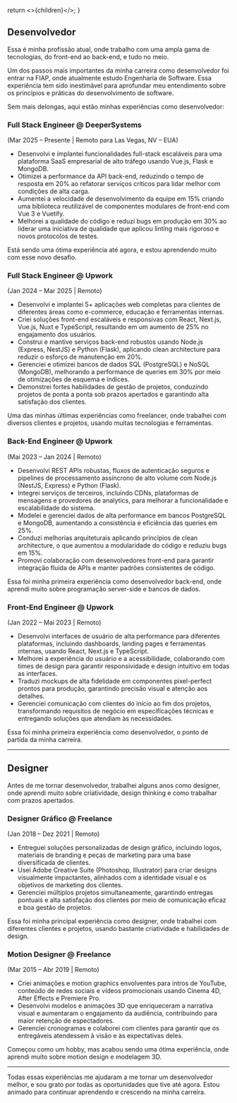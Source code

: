   return <>{children}</>;
}

## Desenvolvedor

Essa é minha profissão atual, onde trabalho com uma ampla gama de tecnologias, do front-end ao back-end, e tudo no meio.

Um dos passos mais importantes da minha carreira como desenvolvedor foi entrar na FIAP, onde atualmente estudo Engenharia de Software. Essa experiência tem sido inestimável para aprofundar meu entendimento sobre os princípios e práticas do desenvolvimento de software.

Sem mais delongas, aqui estão minhas experiências como desenvolvedor:

### Full Stack Engineer @ DeeperSystems

(Mar 2025 – Presente | Remoto para Las Vegas, NV – EUA)

- Desenvolvi e implantei funcionalidades full-stack escaláveis para uma plataforma SaaS empresarial de alto tráfego usando Vue.js, Flask e MongoDB.
- Otimizei a performance da API back-end, reduzindo o tempo de resposta em 20% ao refatorar serviços críticos para lidar melhor com condições de alta carga.
- Aumentei a velocidade de desenvolvimento da equipe em 15% criando uma biblioteca reutilizável de componentes modulares de front-end com Vue 3 e Vuetify.
- Melhorei a qualidade do código e reduzi bugs em produção em 30% ao liderar uma iniciativa de qualidade que aplicou linting mais rigoroso e novos protocolos de testes.

Está sendo uma ótima experiência até agora, e estou aprendendo muito com esse novo desafio.

### Full Stack Engineer @ Upwork

(Jan 2024 – Mar 2025 | Remoto)

- Desenvolvi e implantei 5+ aplicações web completas para clientes de diferentes áreas como e-commerce, educação e ferramentas internas.
- Criei soluções front-end escaláveis e responsivas com React, Next.js, Vue.js, Nuxt e TypeScript, resultando em um aumento de 25% no engajamento dos usuários.
- Construi e mantive serviços back-end robustos usando Node.js (Express, NestJS) e Python (Flask), aplicando clean architecture para reduzir o esforço de manutenção em 20%.
- Gerenciei e otimizei bancos de dados SQL (PostgreSQL) e NoSQL (MongoDB), melhorando a performance de queries em 30% por meio de otimizações de esquema e índices.
- Demonstrei fortes habilidades de gestão de projetos, conduzindo projetos de ponta a ponta sob prazos apertados e garantindo alta satisfação dos clientes.

Uma das minhas últimas experiências como freelancer, onde trabalhei com diversos clientes e projetos, usando muitas tecnologias e ferramentas.

### Back-End Engineer @ Upwork

(Mai 2023 – Jan 2024 | Remoto)

- Desenvolvi REST APIs robustas, fluxos de autenticação seguros e pipelines de processamento assíncrono de alto volume com Node.js (NestJS, Express) e Python (Flask).
- Integrei serviços de terceiros, incluindo CDNs, plataformas de mensagens e provedores de analytics, para melhorar a funcionalidade e escalabilidade do sistema.
- Modelei e gerenciei dados de alta performance em bancos PostgreSQL e MongoDB, aumentando a consistência e eficiência das queries em 25%.
- Conduzi melhorias arquiteturais aplicando princípios de clean architecture, o que aumentou a modularidade do código e reduziu bugs em 15%.
- Promovi colaboração com desenvolvedores front-end para garantir integração fluida de APIs e manter padrões consistentes de código.

Essa foi minha primeira experiência como desenvolvedor back-end, onde aprendi muito sobre programação server-side e bancos de dados.

### Front-End Engineer @ Upwork

(Jan 2022 – Mai 2023 | Remoto)

- Desenvolvi interfaces de usuário de alta performance para diferentes plataformas, incluindo dashboards, landing pages e ferramentas internas, usando React, Next.js e TypeScript.
- Melhorei a experiência do usuário e a acessibilidade, colaborando com times de design para garantir responsividade e design intuitivo em todas as interfaces.
- Traduzi mockups de alta fidelidade em componentes pixel-perfect prontos para produção, garantindo precisão visual e atenção aos detalhes.
- Gerenciei comunicação com clientes do início ao fim dos projetos, transformando requisitos de negócio em especificações técnicas e entregando soluções que atendiam às necessidades.

Essa foi minha primeira experiência como desenvolvedor, o ponto de partida da minha carreira.

---

## Designer

Antes de me tornar desenvolvedor, trabalhei alguns anos como designer, onde aprendi muito sobre criatividade, design thinking e como trabalhar com prazos apertados.

### Designer Gráfico @ Freelance

(Jan 2018 – Dez 2021 | Remoto)

- Entreguei soluções personalizadas de design gráfico, incluindo logos, materiais de branding e peças de marketing para uma base diversificada de clientes.
- Usei Adobe Creative Suite (Photoshop, Illustrator) para criar designs visualmente impactantes, alinhados com a identidade visual e os objetivos de marketing dos clientes.
- Gerenciei múltiplos projetos simultaneamente, garantindo entregas pontuais e alta satisfação dos clientes por meio de comunicação eficaz e boa gestão de projetos.

Essa foi minha principal experiência como designer, onde trabalhei com diferentes clientes e projetos, usando bastante criatividade e habilidades de design.

### Motion Designer @ Freelance

(Mar 2015 – Abr 2019 | Remoto)

- Criei animações e motion graphics envolventes para intros de YouTube, conteúdo de redes sociais e vídeos promocionais usando Cinema 4D, After Effects e Premiere Pro.
- Desenvolvi modelos e animações 3D que enriqueceram a narrativa visual e aumentaram o engajamento da audiência, contribuindo para maior retenção de espectadores.
- Gerenciei cronogramas e colaborei com clientes para garantir que os entregáveis atendessem à visão e às expectativas deles.

Começou como um hobby, mas acabou sendo uma ótima experiência, onde aprendi muito sobre motion design e modelagem 3D.

---

Todas essas experiências me ajudaram a me tornar um desenvolvedor melhor, e sou grato por todas as oportunidades que tive até agora. Estou animado para continuar aprendendo e crescendo na minha carreira.
